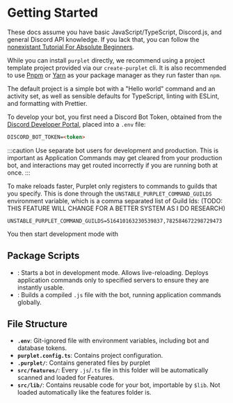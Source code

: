 
# Getting Started

These docs assume you have basic JavaScript/TypeScript, Discord.js, and general Discord API knowledge. If you lack that, you can follow the [nonexistant Tutorial For Absolute Beginners](#).

While you can install `purplet` directly, we recommend using a project template
project provided via our `create-purplet` cli. It is also recommended to use [Pnpm](https://pnpm.io/) or [Yarn](https://yarnpkg.com/) as your package manager as they run faster than `npm`.

<InstallCodeBlock />

The default project is a simple bot with a "Hello world" command and an activity set, as well as sensible defaults for TypeScript, linting with ESLint, and formatting with Prettier.

To develop your bot, you first need a Discord Bot Token, obtained from the [Discord Developer Portal](https://discord.com/developers/applications), placed into a `.env` file:

```md
DISCORD_BOT_TOKEN=<token>
```

:::caution
Use separate bot users for development and production. This is important as Application Commands may get cleared from your production bot, and interactions may get routed incorrectly if you are running both at once.
:::

To make reloads faster, Purplet only registers to commands to guilds that you specify. This is done through the `UNSTABLE_PURPLET_COMMAND_GUILDS` environment variable, which is a comma separated list of Guild Ids: (TODO: THIS FEATURE WILL CHANGE FOR A BETTER SYSTEM AS I DO RESEARCH)

```
UNSTABLE_PURPLET_COMMAND_GUILDS=516410163230539837,782584672298729473
```

You then start development mode with <RunScriptCodeBlock name='dev' />

## Package Scripts

- **<RunScriptCodeBlock name='dev' />**: Starts a bot in development mode. Allows live-reloading. Deploys application
  commands only to specified servers to ensure they are instantly usable.
- **<RunScriptCodeBlock name='build' />**: Builds a compiled `.js` file with the bot, running application commands
  globally.

## File Structure

- **`.env`**: Git-ignored file with environment variables, including bot and database tokens.
- **`purplet.config.ts`**: Contains project configuration.
- **`.purplet/`**: Contains generated files by purplet
- **`src/features/`**: Every `.js`/`.ts` file in this folder will be automatically scanned and
  loaded for Features.
- **`src/lib/`**: Contains reusable code for your bot, importable by `$lib`. Not loaded
  automatically like the features folder is.
